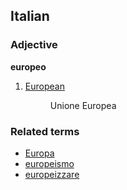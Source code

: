 ==Italian==
===Adjective===
'''europeo'''

# [[European]]
#: Unione Europea

===Related terms===
*[[Europa]]
*[[europeismo]]
*[[europeizzare]]